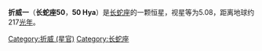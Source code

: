 {{Starbox begin
| name = 50 Hya
}}
{{Starbox observe
| epoch = [[J2000.0|J2000.0]]
| constell = [[长蛇座|长蛇座]]
| 星官 = [[:Category:折威_(星官)|折威]] （[[亢宿|亢宿]]）
| ra = {{RA| +14| 12| 46.03}}
| dec = {{DEC| 27| 15| 39.96}}
| appmag_v = 5.08
}}
{{Starbox character
| class =  K3III
| b-v =  +1.16
| u-b =  -1.16
| variable = 
}}
{{Starbox astrometry
| radial_v =  27.0
| prop_mo_ra = -14.14
| prop_mo_dec = -33.83
| parallax = 14.99
| p_error = 0.36
| absmag_v = 0.96
}}
{{Starbox catalog
| names = HIP 69415，HD 124206，[[SAO星表|SAO]] 182349，HR 5312
}}
{{Starbox reference |Simbad=50+Hya }}
{{Starbox end}}

'''折威一'''（'''长蛇座50'''，'''50 Hya'''）是[[长蛇座|长蛇座]]的一颗恒星，视星等为5.08，距离地球约217[[光年|光年]]。
{{长蛇座恒星}}
{{星官|折威|7|7}}
[[Category:折威_(星官)|Category:折威 (星官)]]
[[Category:长蛇座|Category:长蛇座]]
